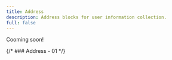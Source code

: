 ```yaml
---
title: Address
description: Address blocks for user information collection.
full: false
---
```


Cooming soon!

{/* ### Address - 01
<ComponentPreview 
  name="address-01-block"
  classNameComponentContainer='min-h-[300px] md:px-6'
/> */}

